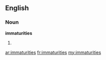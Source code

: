 ==English==

===Noun===
'''immaturities'''

# {{plural of|[[immaturity]]}}

[[ar:immaturities]]
[[fr:immaturities]]
[[my:immaturities]]